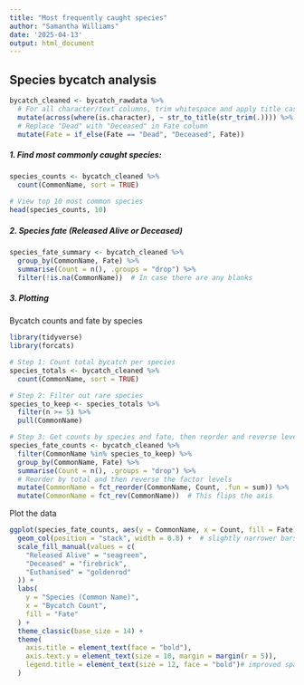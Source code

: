 ```yaml
---
title: "Most frequently caught species"
author: "Samantha Williams"
date: '2025-04-13'
output: html_document
---
```


## Species bycatch analysis

```r
bycatch_cleaned <- bycatch_rawdata %>% 
  # For all character/text columns, trim whitespace and apply title case.
  mutate(across(where(is.character), ~ str_to_title(str_trim(.)))) %>%
  # Replace "Dead" with "Deceased" in Fate column
  mutate(Fate = if_else(Fate == "Dead", "Deceased", Fate))
```


##### 1. Find most commonly caught species:
```r
species_counts <- bycatch_cleaned %>%
  count(CommonName, sort = TRUE)

# View top 10 most common species
head(species_counts, 10)
```

##### 2. Species fate (Released Alive or Deceased)
```r
species_fate_summary <- bycatch_cleaned %>%
  group_by(CommonName, Fate) %>%
  summarise(Count = n(), .groups = "drop") %>%
  filter(!is.na(CommonName))  # In case there are any blanks
```

##### 3. Plotting 
Bycatch counts and fate by species
```r
library(tidyverse)
library(forcats)

# Step 1: Count total bycatch per species
species_totals <- bycatch_cleaned %>%
  count(CommonName, sort = TRUE)

# Step 2: Filter out rare species
species_to_keep <- species_totals %>%
  filter(n >= 5) %>%
  pull(CommonName)

# Step 3: Get counts by species and fate, then reorder and reverse levels
species_fate_counts <- bycatch_cleaned %>%
  filter(CommonName %in% species_to_keep) %>%
  group_by(CommonName, Fate) %>%
  summarise(Count = n(), .groups = "drop") %>%
  # Reorder by total and then reverse the factor levels
  mutate(CommonName = fct_reorder(CommonName, Count, .fun = sum)) %>%
  mutate(CommonName = fct_rev(CommonName))  # This flips the axis

```

Plot the data 
```r
ggplot(species_fate_counts, aes(y = CommonName, x = Count, fill = Fate)) +
  geom_col(position = "stack", width = 0.8) +  # slightly narrower bars
  scale_fill_manual(values = c(
    "Released Alive" = "seagreen",
    "Deceased" = "firebrick",
    "Euthanised" = "goldenrod"
  )) +
  labs(
    y = "Species (Common Name)",
    x = "Bycatch Count",
    fill = "Fate"
  ) +
  theme_classic(base_size = 14) +
  theme(
    axis.title = element_text(face = "bold"),
    axis.text.y = element_text(size = 10, margin = margin(r = 5)),
    legend.title = element_text(size = 12, face = "bold")# improved spacing
  )
```

